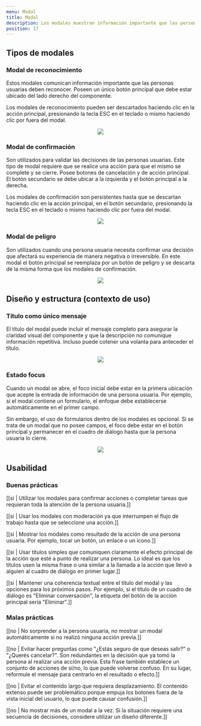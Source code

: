 ```yaml
---
menu: Modal
title: Modal
description: Los modales muestran información importante que las personas usuarias deben reconocer. Aparecen en forma de ventana sobre la interfaz y bloquean el flujo de trabajo hasta que se selecciona una acción.
position: 17
---
```


## Tipos de modales

### Modal de reconocimiento

Estos modales comunican información importante que las personas usuarias deben reconocer. Poseen un único botón principal que debe estar ubicado del lado derecho del componente.

Los modales de reconocimiento pueden ser descartados haciendo clic en la acción principal, presionando la tecla ESC en el teclado o mismo haciendo clic por fuera del modal.

<div align="center" className="mt-5">
  <img src="/componentes/modals/modal-1.png" />
</div>

### Modal de confirmación

Son utilizados para validar las decisiones de las personas usuarias. Este tipo de modal requiere que se realice una acción para que el mismo se complete y se cierre. Posee botones de cancelación y de acción principal. El botón secundario se debe ubicar a la izquierda y el botón principal a la derecha.

Los modales de confirmación son persistentes hasta que se descartan haciendo clic en la acción principal, en el botón secundario, presionando la tecla ESC en el teclado o mismo haciendo clic por fuera del modal.

<div align="center" className="mt-5">
  <img src="/componentes/modals/modal-2.png" />
</div>

### Modal de peligro

Son utilizados cuando una persona usuaria necesita confirmar una decisión que afectará su experiencia de manera negativa o irreversible. En este modal el botón principal se reemplaza por un botón de peligro y se descarta de la misma forma que los modales de confirmación.

<div align="center" className="mt-5">
  <img src="/componentes/modals/modal-3.png" />
</div>

## Diseño y estructura (contexto de uso)

### Título como único mensaje

El título del modal puede incluír el mensaje completo para asegurar la claridad visual del componente y que la descripción no comunique información repetitiva. Incluso puede cotener una volanta para anteceder el título.

<div align="center" className="mt-5">
  <img src="/componentes/modals/modal-4.png" />
</div>

### Estado focus

Cuando un modal se abre, el foco inicial debe estar en la primera ubicación que acepte la entrada de información de una persona usuaria. Por ejemplo, si el modal contiene un formulario, el enfoque debe establecerse automáticamente en el primer campo.

Sin embargo, el uso de formularios dentro de los modales es opcional. Si se trata de un modal que no posee campos, el foco debe estar en el botón principal y permanecer en el cuadro de diálogo hasta que la persona usuaria lo cierre.

<div align="center" className="mt-5">
  <img src="/componentes/modals/modal-5.png" />
</div>

## Usabilidad

### Buenas prácticas

[[si | Utilizar los modales para confirmar acciones o completar tareas que requieran toda la atención de la persona usuaria.]]

[[si | Usar los modales con moderación ya que interrumpen el flujo de trabajo hasta que se seleccione una acción.]]

[[si | Mostrar los modales como resultado de la acción de una persona usuaria. Por ejemplo, tocar un botón, un enlace o un ícono.]]

[[si | Usar títulos simples que comuniquen claramente el efecto principal de la acción que esté a punto de realizar una persona. Lo ideal es que los títulos usen la misma frase o una similar a la llamada a la acción que llevó a alguien al cuadro de diálogo en primer lugar.]]

[[si | Mantener una coherencia textual entre el título del modal y las opciones para los próximos pasos. Por ejemplo, si el título de un cuadro de diálogo es "Eliminar conversación", la etiqueta del botón de la acción principal sería "Eliminar".]]

### Malas prácticas

[[no | No sorprender a la persona usuaria, no mostrar un modal automáticamente si no realizó ninguna acción previa.]]

[[no | Evitar hacer preguntas como "¿Estás seguro de que deseas salir?" o "¿Querés cancelar?". Son redundantes en la decisión que ya tomó la persona al realizar una acción previa. Esta frase también establece un conjunto de acciones de sí/no, lo que puede volverse confuso. En su lugar, reformule el mensaje para centrarlo en el resultado o efecto.]]

[[no | Evitar el contenido largo que requiera desplazamiento. El contenido extenso puede ser problemático porque empuja los botones fuera de la vista inicial del usuario, lo que puede causar confusión.]]

[[no | No mostrar más de un modal a la vez. Si la situación requiere una secuencia de decisiones, considere utilizar un diseño diferente.]]
